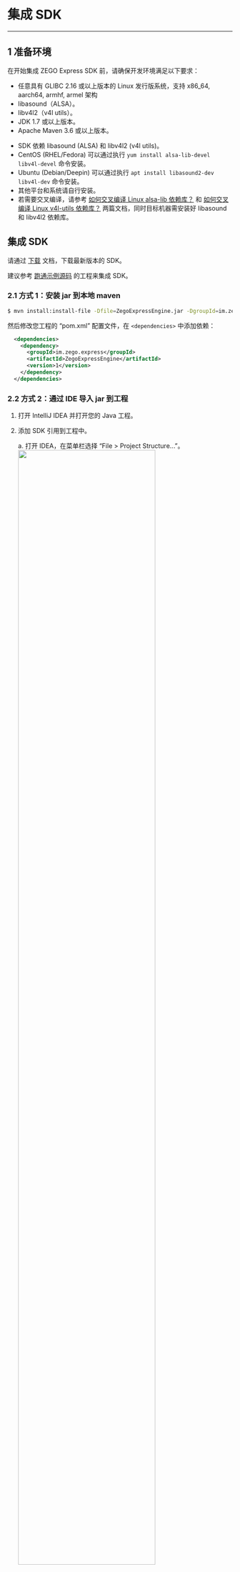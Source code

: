 # 集成 SDK

---

## 1 准备环境

在开始集成 ZEGO Express SDK 前，请确保开发环境满足以下要求：

- 任意具有 GLIBC 2.16 或以上版本的 Linux 发行版系统，支持 x86_64, aarch64, armhf, armel 架构
- libasound（ALSA）。
- libv4l2（v4l utils）。
- JDK 1.7 或以上版本。
- Apache Maven 3.6 或以上版本。

<div class="mk-hint">

- SDK 依赖 libasound (ALSA) 和 libv4l2 (v4l utils)。
- CentOS (RHEL/Fedora) 可以通过执行 `yum install alsa-lib-devel libv4l-devel` 命令安装。
- Ubuntu (Debian/Deepin) 可以通过执行 `apt install libasound2-dev libv4l-dev` 命令安装。
- 其他平台和系统请自行安装。
- 若需要交叉编译，请参考 [如何交叉编译 Linux alsa-lib 依赖库？](http://doc-zh.zego.im/faq/alsa_lib_cross_compile?product=ExpressAudio&platform=linux) 和 [如何交叉编译 Linux v4l-utils 依赖库？](http://doc-zh.zego.im/faq/v4l_utils_cross_compile?product=ExpressVideo&platform=linux) 两篇文档，同时目标机器需安装好 libasound 和 libv4l2 依赖库。

</div>

## 集成 SDK

请通过 [下载](#5569) 文档，下载最新版本的 SDK。

<div class="mk-hint">

建议参考 [跑通示例源码](#14512) 的工程来集成 SDK。
</div>





### 2.1 方式 1：安装 jar 到本地 maven

```sh
$ mvn install:install-file -Dfile=ZegoExpressEngine.jar -DgroupId=im.zego.express -DartifactId=ZegoExpressEngine -Dversion=1 -Dpackaging=jar`
```

然后修改您工程的 “pom.xml” 配置文件，在 `<dependencies>` 中添加依赖：

```xml
  <dependencies>
    <dependency>
      <groupId>im.zego.express</groupId>
      <artifactId>ZegoExpressEngine</artifactId>
      <version>1</version>
    </dependency>
  </dependencies>
```

### 2.2 方式 2：通过 IDE 导入 jar 到工程

1. 打开 IntelliJ IDEA 并打开您的 Java 工程。

2. 添加 SDK 引用到工程中。

    a. 打开 IDEA，在菜单栏选择 “File > Project Structure...”。
    <img src="/Pics/Linux/Express/idea_open_project_structure.png" width="80%">

    b. 在弹出的 “Project Structure” 对话框中，选择菜单 “Libraries”，单击 “+”，选择 “Java”。
    <img src="/Pics/Linux/Express/idea_add_jar_to_project.png" width="80%" height="80%">

    c. 选择 SDK 的 jar 包后，单击“Open”导入。
    <img src="/Pics/Linux/Express/idea_open_express_jar.png" width="80%">

### 注意事项

集成 SDK 后，运行 SDK 时需要依赖 Native 动态库，请参考 [跑通示例源码](#14512) 的运行指引。

